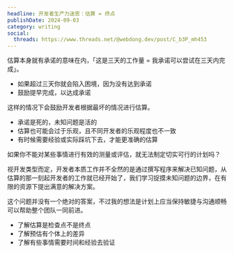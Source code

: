 ```yaml
---
headline: 开发者生产力迷思：估算 = 终点
publishDate: 2024-09-03
category: writing
social:
  threads: https://www.threads.net/@webdong.dev/post/C_b3P_mh453
---
```


估算本身就有承诺的意味在内，「这是三天的工作量 = 我承诺可以尝试在三天内完成」。

- 如果超过三天你就会陷入困境，因为没有达到承诺
- 鼓励提早完成，以达成承诺

这样的情况下会鼓励开发者根据最坏的情况进行估算。

- 承诺是死的，未知问题是活的
- 估算也可能会过于乐观，且不同开发者的乐观程度也不一致
- 有时候需要经验或实际踩坑下去，才能更准确的估算

如果你不能对某些事情进行有效的测量或评估，就无法制定切实可行的计划吗？

视开发类型而定，开发者本质工作并不全然的是通过撰写程序来解决已知问题，从估算的那一刻起开发者的工作就已经开始了，我们学习捉摸未知问题的边界，在有限的资源下提出满意的解决方案。

这个问题并没有一个绝对的答案，不过我的想法是计划上应当保持敏捷与沟通顺畅可以帮助整个团队一同前进。

- 了解估算是检查点不是终点
- 了解预估有个体上的差异
- 了解有些事情需要时间和经验去验证
